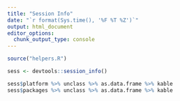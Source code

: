 ```yaml
---
title: "Session Info"
date: "`r format(Sys.time(), '%F %T %Z')`"
output: html_document
editor_options: 
  chunk_output_type: console
---
```


```r
source("helpers.R")

sess <- devtools::session_info()

sess$platform %>% unclass %>% as.data.frame %>% kable
sess$packages %>% unclass %>% as.data.frame %>% kable
```
